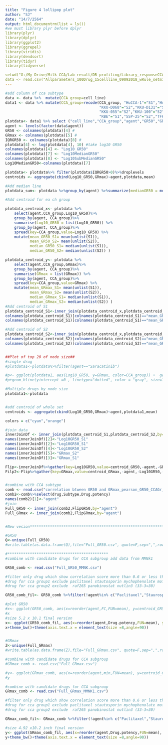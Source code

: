 ---
title: "Figure 4 lollipop plot"
author: "SJ"
date: "14/7/2564"
output: html_documentrm(list = ls())
#we must library plyr before dplyr
library(plyr)
library(dplyr)
library(ggplot2)
library(ggrepel)
library(viridis)
library(dendsort)
library(tidyr)
library(tidyverse)

setwd("G:/My Drive/Milk CCA/Lab result/DR profiling/Library_responseCCA/Library_responseCCA/TableByDrugsforGR/Finaltable")
data <- read.csv("Allparameters_100Drug_15cellline_09092018_wRule_setmin_Annotation_plusIQR.csv")
---

```{r setup, include=FALSE}


#add column of cca subtype
data <- data %>%  mutate(CCA_group=cell_line)
data1 <- data %>% mutate(CCA_group=recode(CCA_group, "HuCCA-1"="S1","HuCCT1"="S2","HUH28"="S2",
                                          "KKU-D068"="S2","KKU-D131"="S2","KKU-D138"="S1",
                                          "KKU-055"="S2","KKU-100"="S2","KKU-213"="S1","KKU-156"="S1","KKU-214"="S1",
                                          "RBE"="S1","SSP-25"="S2","TFK-1"="S2","YSCCC"="S2"))
plotdata<- data1 %>% select ("cell_line","CCA_group","agent","GR50","GRmax","GR_AOC","MedianGR50","SubMedianGR50","IQRGR50")
agent <- levels(factor(data$agent))
GR50 <- colnames(plotdata)[4] # 
GRmax <- colnames(plotdata)[5] # 
IQRGR50 <- colnames(plotdata)[8] #
plotdata[4] <- log(plotdata[4], 10) #take log10 GR50
colnames(plotdata)[4] <- "Log10_GR50"
colnames(plotdata)[7] <- "Log10MedianGR50"
colnames(plotdata)[8] <- "Log10SubMedianGR50"
Log10MedianGR50<-colnames(plotdata)[7]

plotdata<- plotdata%>% filter(plotdata$IQRGR50>0)%>%droplevels
centroids <- aggregate(cbind(Log10_GR50,GRmax)~agent,plotdata,mean)

#Add median line
plotdata_sum<- plotdata %>%group_by(agent) %>%summarize(medianGR50 = median(Log10_GR50))

#Add centroid for ea ch group

plotdata_centroid_x<- plotdata %>%
    select(agent,CCA_group,Log10_GR50)%>%
    group_by(agent, CCA_group)%>%
    summarise(Log10_GR50 = list(Log10_GR50)) %>%
    group_by(agent, CCA_group)%>%
    spread(key=CCA_group,value=Log10_GR50) %>%
    mutate(mean_GR50_S1= mean(unlist(S1)),
           mean_GR50_S2= mean(unlist(S2)),
           median_GR50_S1= median(unlist(S1)),
           median_GR50_S2= median(unlist(S2)) )

plotdata_centroid_y<- plotdata %>%
    select(agent,CCA_group,GRmax)%>%
    group_by(agent, CCA_group)%>%
    summarise(GRmax = list(GRmax)) %>%
    group_by(agent, CCA_group)%>%
    spread(key=CCA_group,value=GRmax) %>%
    mutate(mean_GRmax_S1= mean(unlist(S1)),
           mean_GRmax_S2= mean(unlist(S2)),
           median_GRmax_S1= median(unlist(S1)),
           median_GRmax_S2= median(unlist(S2)) ) 
#Add centroid of S1
plotdata_centroid_S1<-inner_join(plotdata_centroid_x,plotdata_centroid_y, by = "agent",all=TRUE)%>%select(mean_GR50_S1,mean_GRmax_S1)
colnames(plotdata_centroid_S1)[colnames(plotdata_centroid_S1)=="mean_GR50_S1"] <- "Log10_GR50"
colnames(plotdata_centroid_S1)[colnames(plotdata_centroid_S1)=="mean_GRmax_S1"] <- "GRmax"

#Add centroid of S2
plotdata_centroid_S2<-inner_join(plotdata_centroid_x,plotdata_centroid_y, by = "agent",all=TRUE)%>%select(mean_GR50_S2,mean_GRmax_S2)
colnames(plotdata_centroid_S2)[colnames(plotdata_centroid_S2)=="mean_GR50_S2"] <- "Log10_GR50"
colnames(plotdata_centroid_S2)[colnames(plotdata_centroid_S2)=="mean_GRmax_S2"] <- "GRmax"


##Plot of top 20 of node size##
#single drug
#plotdata1<-plotdata%>%filter(agent=="Saracatinib")

#p<- ggplot(plotdata1, aes(Log10_GR50, y=GRmax, color=CCA_group)) +  geom_point(size=(((((plotdata1$GR_AOC)+1)*2)^1.5)),shape=1,stroke = 3)+scale_color_manual( values = c('cyan','orange')) 
#p+geom_hline(yintercept =0 , linetype="dotted", color = "gray", size=1)+ geom_vline(xintercept =plotdata1$Log10MedianGR50 , linetype="dotted", color = "gray", size=1)+xlab("Log10_GR50") +ylab("GRmax")+theme_bw()+facet_grid( .~ agent)

#Multiple drugs by node size
plotdata1<-plotdata


#add centroid of whole set
centroids <- aggregate(cbind(Log10_GR50,GRmax)~agent,plotdata1,mean)

colors = c("cyan","orange")

#join data 
innerJoinDf <- inner_join(plotdata_centroid_S1,plotdata_centroid_S2,by="agent")
names(innerJoinDf)[2]<-"Log10GR50_S1"
names(innerJoinDf)[2]<-"Log10GR50_S1"
names(innerJoinDf)[4]<-"Log10GR50_S2"
names(innerJoinDf)[5]<-"GRmax_S2"
names(innerJoinDf)[3]<-"GRmax_S1"

Flip<-innerJoinDf%>%gather(key=Log10GR50,value=centroid_GR50,-agent,-GRmax_S1,-GRmax_S2)
Filp2<-Flip%>%gather(key=GRmax,value=centroid_GRmax,-agent,-Log10GR50,-centroid_GR50)


#combine with CCA subtype
comb <- read.csv("correlation btween GR50 and GRmax_pearson_GR50_CCAGr_node.csv")
comb2<-comb%>%select(drug,Subtype,Drug.potency)
names(comb2)[1]<-"agent"
#join
Full_GR50 <- inner_join(comb2,FlipGR50,by="agent")
Full_GRmax <- inner_join(comb2,FlipGRmax,by="agent")


#New vesion******************************************************************************************************************

#GR50
Q<-unique(Full_GR50)
#write.table(as.data.frame(Q),file="Full_GR50.csv", quote=F,sep=",",row.names=F)

#*********************************************
#combine with candidate drugs for CCA subgroup add data from MMNk1

GR50_comb <- read.csv("Full_GR50_MMNK.csv")

#filter only drug which show correlation score more than 0.6 or less than 0.6
#drug for cca group1 exclude paclitaxel stautosporin mychophenolate mofitil trichostatin celastrol (44-6=38drugs)
#drug for cca group2 exclude  raf265 panobinostat nutlin3 (33-3=30)

GR50_comb_fil<- GR50_comb %>%filter(!agent%in% c("Paclitaxel","Staurosporine","Mycophenolate Mofetil","Trichostatin","Celastrol","PHA665752","RAF265","Panobinostat","Nutlin-3"))

#plot GR50
#x<- ggplot(GR50_comb, aes(x=reorder(agent,FC,FUN=mean), y=centroid_GR50))+facet_grid(Subtype~.,scales="free", space = "free")  +geom_point(stat='identity', aes(col=Log10GR50))+scale_color_manual( values = c('cyan','orange'))+theme(axis.text.x = element_text(angle=90,size = rel(1)))+geom_segment(aes(y = min,x =agent,yend = centroid_GR50,xend = agent),color = "black")+coord_flip()+labs(x="Drugs",y="Log10 of  GR50 (uM)")+ theme(axis.text.y=element_text(size=8))
#x
#size 5.2 x 10.1 final version
x<- ggplot(GR50_comb_fil, aes(x=reorder(agent,Drug.potency,FUN=mean), y=centroid_GR50))+facet_grid(Subtype~.,scales="free", space = "free")  +geom_point(stat='identity', aes(col=Log10GR50))+scale_color_manual( values = c('cyan','orange','grey'))+theme(axis.text.x = element_text(angle=90,size = rel(1)))+coord_flip()+labs(x="Drugs",y="Log10 of  GR50 (uM)")+ theme(axis.text.y=element_text(size=8))+geom_segment(aes(y = min,x =agent,yend = max,xend = agent),color = "black")
x+theme_bw()+theme(axis.text.x = element_text(size =8,angle=90))


#GRmax
Z<-unique(Full_GRmax)
#write.table(as.data.frame(Z),file="Full_GRmax.csv", quote=F,sep=",",row.names=F)

#combine with candidate drugs for CCA subgroup
#GRmax_comb <- read.csv("Full_GRmax.csv")

#y<- ggplot(GRmax_comb, aes(x=reorder(agent,min,FUN=mean), y=centroid_GRmax))+facet_grid(Subtype~.,scales="free", space = "free")  +geom_point(stat='identity', aes(col=GRmax))+scale_color_manual( values = c('cyan','orange'))+theme(axis.text.x = element_text(angle=90,size = rel(1)))+geom_segment(aes(y = min,x =agent,yend = centroid_GRmax,xend = agent),color = "black")+coord_flip()+labs(x="Drugs",y="GRmax")+ theme(axis.text.y=element_text(size=8))
#y

#combine with candidate drugs for CCA subgroup
GRmax_comb <- read.csv("Full_GRmax_MMNK1.csv")

#filter only drug which show correlation score more than 0.6 or less than 0.6
#drug for cca group1 exclude paclitaxel stautosporin mychophenolate mofitil trichostatin celastrol (44-6=38drugs)
#drug for cca group2 exclude  raf265 panobinostat nutlin3 (33-3=30)

GRmax_comb_fil<- GRmax_comb %>%filter(!agent%in% c("Paclitaxel","Staurosporine","Mycophenolate Mofetil","Trichostatin","Celastrol","PHA665752","RAF265","Panobinostat","Nutlin-3"))

#size 4.92 x10.2 inch final version
y<- ggplot(GRmax_comb_fil, aes(x=reorder(agent,Drug.potency,FUN=mean), y=centroid_GRmax))+facet_grid(Subtype~.,scales="free", space = "free")  +geom_point(stat='identity', aes(col=GRmax))+scale_color_manual( values = c('cyan','orange','grey'))+theme(axis.text.x = element_text(angle=90,size = rel(1)))+geom_segment(aes(y = min,x =agent,yend = max,xend = agent),color = "black")+coord_flip()+labs(x="Drugs",y="GRmax")+ theme(axis.text.y=element_text(size=8))
y+theme_bw()+theme(axis.text.x = element_text(size =8,angle=90))




```

